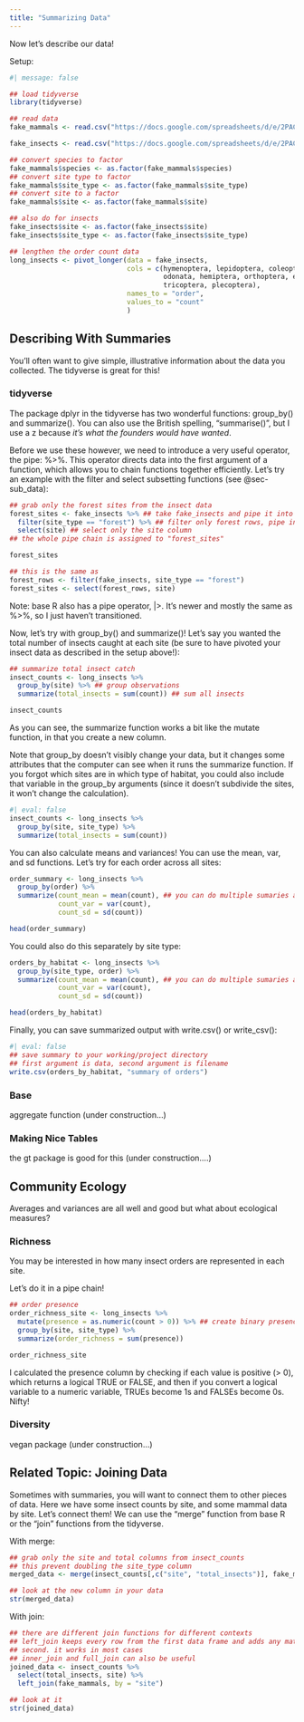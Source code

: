 ```yaml
---
title: "Summarizing Data"
---
```


Now let's describe our data!

Setup:

```r
#| message: false

## load tidyverse
library(tidyverse)

## read data
fake_mammals <- read.csv("https://docs.google.com/spreadsheets/d/e/2PACX-1vQ9mfx88nM33PC6WpIh3nSxMvkM98nEszw5gpUq7KdqbiCskF8Pqvrl0W2EqNf9rD1JEepb-hSMIb_j/pub?output=csv", header = TRUE)

fake_insects <- read.csv("https://docs.google.com/spreadsheets/d/e/2PACX-1vT0snHMdsxzzzkxt_JVRFooJDB60lGSJQlrjUU29tGYOhIpqvx_pzja3Eqr9l5b4f76yMFvkiGzuK1Z/pub?output=csv")

## convert species to factor
fake_mammals$species <- as.factor(fake_mammals$species)
## convert site type to factor
fake_mammals$site_type <- as.factor(fake_mammals$site_type)
## convert site to a factor
fake_mammals$site <- as.factor(fake_mammals$site)

## also do for insects
fake_insects$site <- as.factor(fake_insects$site)
fake_insects$site_type <- as.factor(fake_insects$site_type)

## lengthen the order count data
long_insects <- pivot_longer(data = fake_insects, 
                             cols = c(hymenoptera, lepidoptera, coleoptera, diptera, 
                                      odonata, hemiptera, orthoptera, ephemeroptera, 
                                      tricoptera, plecoptera),
                             names_to = "order",
                             values_to = "count"
                             )

```

## Describing With Summaries

You'll often want to give simple, illustrative information about the data you collected. The tidyverse is great for this!

### tidyverse

The package dplyr in the tidyverse has two wonderful functions: group_by() and summarize(). You can also use the British spelling, "summarise()", but I use a z because *it's what the founders would have wanted*.

Before we use these however, we need to introduce a very useful operator, the pipe: %\>%. This operator directs data into the first argument of a function, which allows you to chain functions together efficiently. Let's try an example with the filter and select subsetting functions (see @sec-sub_data):

```r

## grab only the forest sites from the insect data
forest_sites <- fake_insects %>% ## take fake_insects and pipe it into filter...
  filter(site_type == "forest") %>% ## filter only forest rows, pipe into select
  select(site) ## select only the site column
## the whole pipe chain is assigned to "forest_sites"

forest_sites

## this is the same as
forest_rows <- filter(fake_insects, site_type == "forest")
forest_sites <- select(forest_rows, site)
```

Note: base R also has a pipe operator, \|\>. It's newer and mostly the same as %\>%, so I just haven't transitioned.

Now, let's try with group_by() and summarize()! Let's say you wanted the total number of insects caught at each site (be sure to have pivoted your insect data as described in the setup above!):

```r
## summarize total insect catch
insect_counts <- long_insects %>%
  group_by(site) %>% ## group observations
  summarize(total_insects = sum(count)) ## sum all insects

insect_counts
```

As you can see, the summarize function works a bit like the mutate function, in that you create a new column.

Note that group_by doesn't visibly change your data, but it changes some attributes that the computer can see when it runs the summarize function. If you forgot which sites are in which type of habitat, you could also include that variable in the group_by arguments (since it doesn't subdivide the sites, it won't change the calculation).

```r
#| eval: false
insect_counts <- long_insects %>%
  group_by(site, site_type) %>%
  summarize(total_insects = sum(count))
```

You can also calculate means and variances! You can use the mean, var, and sd functions. Let's try for each order across all sites:

```r
order_summary <- long_insects %>%
  group_by(order) %>%
  summarize(count_mean = mean(count), ## you can do multiple sumaries at once
            count_var = var(count),
            count_sd = sd(count))

head(order_summary)
```

You could also do this separately by site type:

```r
orders_by_habitat <- long_insects %>%
  group_by(site_type, order) %>%
  summarize(count_mean = mean(count), ## you can do multiple sumaries at once
            count_var = var(count),
            count_sd = sd(count))

head(orders_by_habitat)
```

Finally, you can save summarized output with write.csv() or write_csv():

```r
#| eval: false
## save summary to your working/project directory
## first argument is data, second argument is filename
write.csv(orders_by_habitat, "summary of orders")
```

### Base

aggregate function (under construction...)

### Making Nice Tables

the gt package is good for this (under construction....)

## Community Ecology

Averages and variances are all well and good but what about ecological measures?

### Richness

You may be interested in how many insect orders are represented in each site.

Let's do it in a pipe chain!

```r
## order presence
order_richness_site <- long_insects %>% 
  mutate(presence = as.numeric(count > 0)) %>% ## create binary presence column
  group_by(site, site_type) %>%
  summarize(order_richness = sum(presence))

order_richness_site
```

I calculated the presence column by checking if each value is positive (\> 0), which returns a logical TRUE or FALSE, and then if you convert a logical variable to a numeric variable, TRUEs become 1s and FALSEs become 0s. Nifty!

### Diversity

vegan package (under construction...)

## Related Topic: Joining Data

Sometimes with summaries, you will want to connect them to other pieces of data. Here we have some insect counts by site, and some mammal data by site. Let's connect them! We can use the "merge" function from base R or the "join" functions from the tidyverse.

With merge:

```r

## grab only the site and total columns from insect_counts
## this prevent doubling the site_type column
merged_data <- merge(insect_counts[,c("site", "total_insects")], fake_mammals, by = "site")

## look at the new column in your data
str(merged_data)
```

With join:

```r

## there are different join functions for different contexts
## left_join keeps every row from the first data frame and adds any matching rows from the
## second. it works in most cases
## inner_join and full_join can also be useful
joined_data <- insect_counts %>%
  select(total_insects, site) %>%
  left_join(fake_mammals, by = "site")

## look at it
str(joined_data)
```
